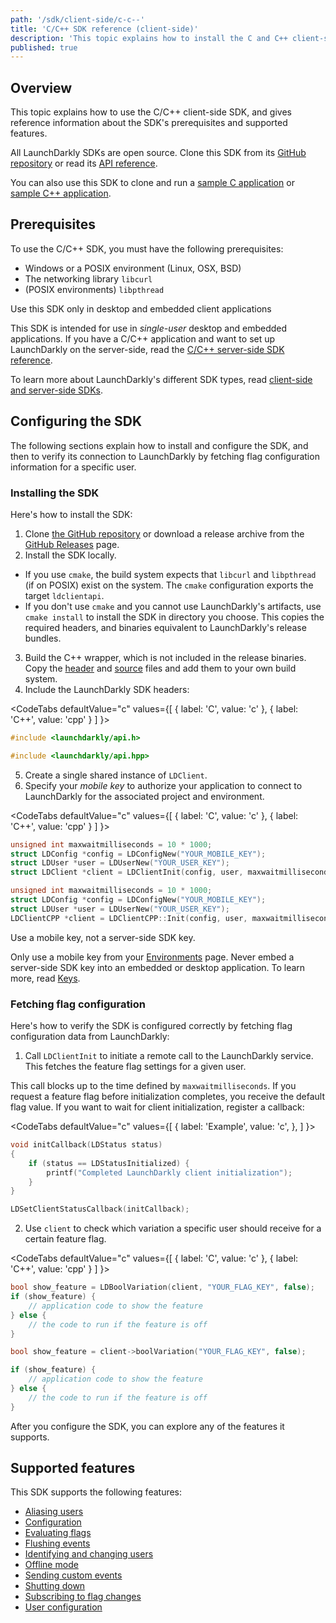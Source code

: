 ```yaml
---
path: '/sdk/client-side/c-c--'
title: 'C/C++ SDK reference (client-side)'
description: 'This topic explains how to install the C and C++ client-side SDK and lists the features it supports.'
published: true
---
```


## Overview

This topic explains how to use the C/C++ client-side SDK, and gives reference information about the SDK's prerequisites and supported features.

All LaunchDarkly SDKs are open source. Clone this SDK from its [GitHub repository](https://github.com/launchdarkly/c-client-sdk) or read its [API reference](https://github.com/launchdarkly/c-client-sdk).

You can also use this SDK to clone and run a [sample C application](https://github.com/launchdarkly/hello-c-client) or [sample C++ application](https://github.com/launchdarkly/hello-cpp-client).

## Prerequisites

To use the C/C++ SDK, you must have the following prerequisites:

* Windows or a POSIX environment (Linux, OSX, BSD)
* The networking library `libcurl`
* (POSIX environments) `libpthread`

<Callout intent="info">
  <CalloutTitle>Use this SDK only in desktop and embedded client applications</CalloutTitle>
  <CalloutDescription>

  This SDK is intended for use in *single-user* desktop and embedded applications. If you have a C/C++ application and want to set up LaunchDarkly on the server-side, read the [C/C++ server-side SDK reference](/sdk/server-side/c-c--).

  To learn more about LaunchDarkly's different SDK types, read [client-side and server-side SDKs](/sdk/concepts/client-side-server-side).

  </CalloutDescription>
</Callout>

## Configuring the SDK

The following sections explain how to install and configure the SDK, and then to verify its connection to LaunchDarkly by fetching flag configuration information for a specific user.

### Installing the SDK

Here's how to install the SDK:

1. Clone [the GitHub repository](https://github.com/launchdarkly/c-client-sdk) or download a release archive from the [GitHub Releases](https://github.com/launchdarkly/c-client-sdk/releases) page.
2. Install the SDK locally.
 * If you use `cmake`, the build system expects that `libcurl` and `libpthread` (if on POSIX) exist on the system. The `cmake` configuration exports the target `ldclientapi`.
 * If you don't use `cmake` and you cannot use LaunchDarkly's artifacts, use `cmake install` to install the SDK in directory you choose. This copies the required headers, and binaries equivalent to LaunchDarkly's release bundles.
3. Build the C++ wrapper, which is not included in the release binaries. Copy the [header](https://github.com/launchdarkly/c-client-sdk/blob/master/cpp/include/launchdarkly/api.hpp) and [source](https://github.com/launchdarkly/c-client-sdk/blob/master/cpp/api.cpp) files and add them to your own build system.
4. Include the LaunchDarkly SDK headers:

<CodeTabs
  defaultValue="c"
  values={[
    { label: 'C', value: 'c' },
    { label: 'C++', value: 'cpp' }
  ]
}>
<CodeTabItem value="c">

```c
#include <launchdarkly/api.h>
```

</CodeTabItem>
<CodeTabItem value="cpp">

```c
#include <launchdarkly/api.hpp>
```

</CodeTabItem>
</CodeTabs>

5. Create a single shared instance of `LDClient`.
6. Specify your *mobile key* to authorize your application to connect to LaunchDarkly for the associated project and environment.

<CodeTabs
  defaultValue="c"
  values={[
    { label: 'C', value: 'c' },
    { label: 'C++', value: 'cpp' }
  ]
}>

<CodeTabItem value="c">

```c
unsigned int maxwaitmilliseconds = 10 * 1000;
struct LDConfig *config = LDConfigNew("YOUR_MOBILE_KEY");
struct LDUser *user = LDUserNew("YOUR_USER_KEY");
struct LDClient *client = LDClientInit(config, user, maxwaitmilliseconds);
```

</CodeTabItem>

<CodeTabItem value="cpp">

```cpp
unsigned int maxwaitmilliseconds = 10 * 1000;
struct LDConfig *config = LDConfigNew("YOUR_MOBILE_KEY");
struct LDUser *user = LDUserNew("YOUR_USER_KEY");
LDClientCPP *client = LDClientCPP::Init(config, user, maxwaitmilliseconds);
```

</CodeTabItem>
</CodeTabs>

<Callout intent="alert">
  <CalloutTitle>Use a mobile key, not a server-side SDK key.</CalloutTitle>
<CalloutDescription>

Only use a mobile key from your [Environments](https://app.launchdarkly.com/settings#/environments) page. Never embed a server-side SDK key into an embedded or desktop application. To learn more, read [Keys](/sdk/concepts/client-side-server-side#keys).

</CalloutDescription>
</Callout>

### Fetching flag configuration

Here's how to verify the SDK is configured correctly by fetching flag configuration data from LaunchDarkly:

1. Call `LDClientInit` to initiate a remote call to the LaunchDarkly service. This fetches the feature flag settings for a given user.

 This call blocks up to the time defined by `maxwaitmilliseconds`. If you request a feature flag before initialization completes, you receive the default flag value. If you want to wait for client initialization, register a callback:

<CodeTabs
  defaultValue="c"
  values={[
    { label: 'Example', value: 'c', },
  ]
}>
<CodeTabItem value="c">

```c
void initCallback(LDStatus status)
{
    if (status == LDStatusInitialized) {
        printf("Completed LaunchDarkly client initialization");
    }
}

LDSetClientStatusCallback(initCallback);
```

</CodeTabItem>
</CodeTabs>

2. Use `client` to check which variation a specific user should receive for a certain feature flag.

<CodeTabs
  defaultValue="c"
  values={[
    { label: 'C', value: 'c' },
    { label: 'C++', value: 'cpp' }
  ]
}>
<CodeTabItem value="c">

```c
bool show_feature = LDBoolVariation(client, "YOUR_FLAG_KEY", false);
if (show_feature) {
    // application code to show the feature
} else {
    // the code to run if the feature is off
}
```

</CodeTabItem>

<CodeTabItem value="cpp">

```cpp
bool show_feature = client->boolVariation("YOUR_FLAG_KEY", false);

if (show_feature) {
    // application code to show the feature
} else {
    // the code to run if the feature is off
}
```

</CodeTabItem>
</CodeTabs>

After you configure the SDK, you can explore any of the features it supports.

## Supported features

This SDK supports the following features:

* [Aliasing users](/sdk/features/aliasing-users#cc-client-side)
* [Configuration](/sdk/features/config#cc-client-side)
* [Evaluating flags](/sdk/features/variation#cc-client-side)
* [Flushing events](/sdk/features/flush#cc-client-side)
* [Identifying and changing users](/sdk/features/identify#cc-client-side)
* [Offline mode](/sdk/features/offline-mode#cc-client-side)
* [Sending custom events](/sdk/features/track#cc-client-side)
* [Shutting down](/sdk/features/shutdown#cc-client-side)
* [Subscribing to flag changes](/sdk/features/flag-changes#cc-client-side)
* [User configuration](/sdk/features/user-config#cc-client-side)

